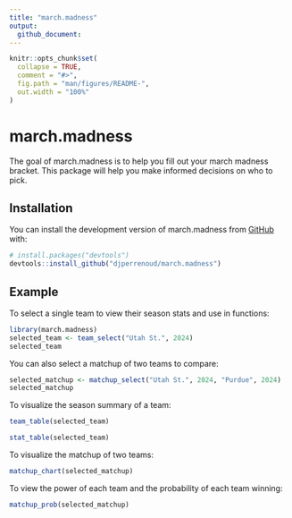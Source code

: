 ```yaml
---
title: "march.madness"
output:
  github_document:
---
```


<!-- README.md is generated from README.Rmd. Please edit that file -->

```r
knitr::opts_chunk$set(
  collapse = TRUE,
  comment = "#>",
  fig.path = "man/figures/README-",
  out.width = "100%"
)
```

# march.madness

<!-- badges: start -->
<!-- badges: end -->

The goal of march.madness is to help you fill out your march madness bracket. This package will help you make informed decisions on who to pick.

## Installation

You can install the development version of march.madness from [GitHub](https://github.com/) with:

``` r
# install.packages("devtools")
devtools::install_github("djperrenoud/march.madness")
```

## Example

To select a single team to view their season stats and use in functions:

```r
library(march.madness)
selected_team <- team_select("Utah St.", 2024)
selected_team
```

You can also select a matchup of two teams to compare:

```r
selected_matchup <- matchup_select("Utah St.", 2024, "Purdue", 2024)
selected_matchup
```

To visualize the season summary of a team:

```r
team_table(selected_team)

stat_table(selected_team)
```

To visualize the matchup of two teams:

```r
matchup_chart(selected_matchup)
```

To view the power of each team and the probability of each team winning:

```r
matchup_prob(selected_matchup)
```
